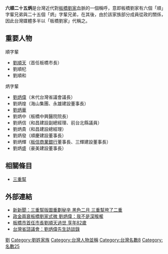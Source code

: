 '''六順二十五炳'''是台灣近代對[[板橋劉家|板橋劉家]]血脈的一個稱呼，意即板橋劉家有六個「順」字輩兄弟與二十五個「炳」字輩兄弟，在其後，由於該家族部分成員從政的關係，因此台灣媒體多半以「板橋劉家」代稱之。

==重要人物==
;順字輩
*[[劉順天|劉順天]]（首任板橋市長）
*劉順杞
*劉順和
;炳字輩
*[[劉炳偉|劉炳偉]]（末代台灣省議會議長）
*劉炳煌（海山集團、永雄建設董事長）
*[[劉炳華|劉炳華]]
*劉炳中（板橋中興醫院院長）
*劉炳信（和昌建設副總經理、前台北縣議員）
*劉炳貴（和昌建設總經理）
*劉炳發（順慶建設董事長）
*劉炳輝（[[板信商業銀行|板信商業銀行]]董事長、三輝建設董事長）
*劉炳盛（豪美建設董事長）

==相關條目==
*[[三重幫|三重幫]]
==外部連結==
*[https://web.archive.org/web/20100308062242/http://www.new7.com.tw/journal/weekly/old/623/623-048.html 新新聞：三重幫版圖重劃秘辛 黑色二月 三重幫垮了二重]
*[http://www.nownews.com/2005/11/05/91-1865905.htm 政金兩衰板橋劉家式微 劉炳偉：我不是深喉嚨]{{Wayback|url=http://www.nownews.com/2005/11/05/91-1865905.htm |date=20110417114826 }}
*[http://tnews.cc/02/newscon1_17652.htm 板橋市首任市長劉順天過世 享年82歲] {{Wayback|url=http://tnews.cc/02/newscon1_17652.htm |date=20191109150250 }}
*[http://www.tpa.gov.tw/upfile/www/%E5%8F%B2%E6%96%99%E5%BD%99%E7%B7%A8%E9%99%84%E5%8A%A0%E6%AA%94/%E5%8A%89%E7%82%B3%E5%81%89%E8%A8%AA%E8%AB%87%E9%8C%84.doc 台灣省諮議會：劉炳偉先生訪談錄]{{dead link|date=2017年11月 |bot=InternetArchiveBot |fix-attempted=yes }}

{{DEFAULTSORT:B八順二十五炳}}
[[Category:板橋劉家|劉]]
[[Category:劉姓家族|Category:劉姓家族]]
[[Category:台灣人物並稱|Category:台灣人物並稱]]
[[Category:台灣名數8|Category:台灣名數8]]
[[Category:名數25|Category:名數25]]